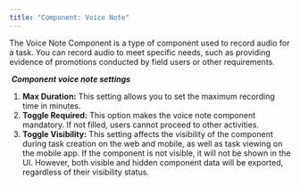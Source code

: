 ```yaml
---
title: "Component: Voice Note"
---
```


The Voice Note Component is a type of component used to record audio for a task. You can record audio to meet specific needs, such as providing evidence of promotions conducted by field users or other requirements.

<img src="https://t3837933.p.clickup-attachments.com/t3837933/e4590cef-3dd2-4780-8596-e0917a504648/image.png" alt="" /> **_Component voice note settings_**

1. **Max Duration:** This setting allows you to set the maximum recording time in minutes.
2. **Toggle Required:** This option makes the voice note component mandatory. If not filled, users cannot proceed to other activities.
3. **Toggle Visibility:** This setting affects the visibility of the component during task creation on the web and mobile, as well as task viewing on the mobile app. If the component is not visible, it will not be shown in the UI. However, both visible and hidden component data will be exported, regardless of their visibility status.